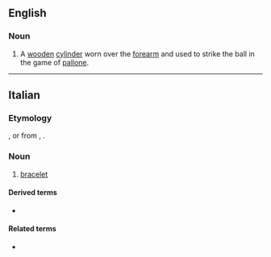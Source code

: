 ==English==

===Noun===
{{en-noun|?}}

# A [[wooden]] [[cylinder]] worn over the [[forearm]] and used to strike the ball in the game of [[pallone]].

----

==Italian==

===Etymology===
{{suffix|braccio|ale|lang=it}}, or from {{inh|it|la|brachiāle}}, {{m|la|bracchiāle}}.

===Noun===
{{it-noun|m}}

# [[bracelet]]

====Derived terms====
* {{l|it|braccialetto}}

====Related terms====
* {{l|it|brachiale}}
